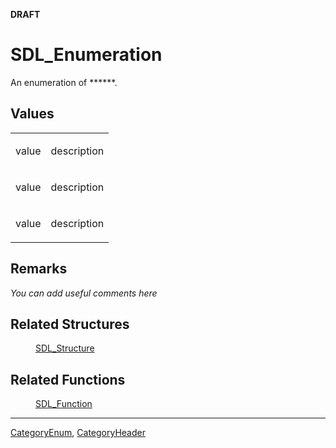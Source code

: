 <!-- acl All:read -->
<span color="red">'''DRAFT'''</span>

<!-- #You will need to remove the line #acl All:read above in order to be able to save the new page.  Do not remove any other content above this comment.  You may delete this comment before you save. -->

<!-- #*^*^*^*^*See http://wiki.libsdl.org/moin.cgi/SGEnumerations for details on editing this page*^*^*^*^* -->


= SDL_Enumeration =
An enumeration of ******.

<!-- #Replace SDL_Enumeration with the name of the enum and ****** with a brief description of the enum according to the Style Guide, then delete this comment. -->




== Values ==
{|
|value
|description
|-
|value
|description
|-
|value
|description
|}

<!-- #Fill in the above table per the Style Guide, then delete this comment. -->



== Remarks ==
''You can add useful comments here''

<!-- #Leave this section as-is unless you have a remark to put in.  In that case, replace ''You can add useful comments here'' with your remark(s) following the Style Guide instructions.  Leave the rest of the markup alone and delete this comment. -->


== Related Structures ==
:[[SDL_Structure]] 
<!-- #Remove this section if empty -->

== Related Functions ==
:[[SDL_Function]]
<!-- #Remove this section if empty -->

----
[[CategoryEnum]], [[CategoryHeader]]
<!-- #See the Style Guide for instructions on editing the footer. -->
